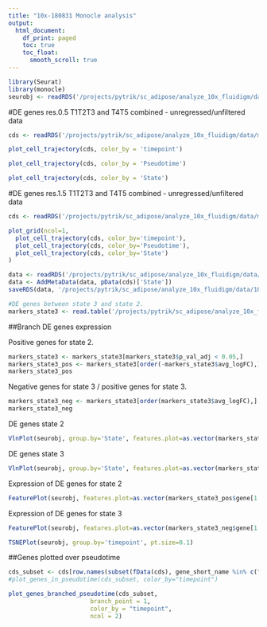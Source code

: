 ```yaml
---
title: "10x-180831 Monocle analysis"
output:
  html_document:
    df_print: paged
    toc: true
    toc_float: 
      smooth_scroll: true
---
```


```r
library(Seurat)
library(monocle)
seurobj <- readRDS('/projects/pytrik/sc_adipose/analyze_10x_fluidigm/data/10x-180831-noreg')
```


#DE genes res.0.5 T1T2T3 and T4T5 combined - unregressed/unfiltered data

```r
cds <- readRDS('/projects/pytrik/sc_adipose/analyze_10x_fluidigm/data/monocle/180831/monocle_DEgenes-res.0.5-noreg-T1T2T3-T4T5-combined/10x-180831-noreg-monocle')
```

```r
plot_cell_trajectory(cds, color_by = 'timepoint')
```

```r
plot_cell_trajectory(cds, color_by = 'Pseudotime')
```

```r
plot_cell_trajectory(cds, color_by = 'State')
```

#DE genes res.1.5 T1T2T3 and T4T5 combined - unregressed/unfiltered data

```r
cds <- readRDS('/projects/pytrik/sc_adipose/analyze_10x_fluidigm/data/monocle/180831/monocle_DEgenes-res.1.5-noreg-T1T2T3-T4T5-combined/10x-180831-noreg-monocle')
```


```r
plot_grid(ncol=1,
  plot_cell_trajectory(cds, color_by='timepoint'),
  plot_cell_trajectory(cds, color_by='Pseudotime'),
  plot_cell_trajectory(cds, color_by='State')
)
```


```r
data <- readRDS('/projects/pytrik/sc_adipose/analyze_10x_fluidigm/data/10x-180831-noreg')
data <- AddMetaData(data, pData(cds)['State'])
saveRDS(data, '/projects/pytrik/sc_adipose/analyze_10x_fluidigm/data/10x-180831-noreg')
```

```r
#DE genes between state 3 and state 2. 
markers_state3 <- read.table('/projects/pytrik/sc_adipose/analyze_10x_fluidigm/data/markergenes/180831/markers_10x-180831-noreg-res.1.5-monocle-state-3', header=T)
```


##Branch DE genes expression

Positive genes for state 2. 

```r
markers_state3 <- markers_state3[markers_state3$p_val_adj < 0.05,]
markers_state3_pos <- markers_state3[order(-markers_state3$avg_logFC),]
markers_state3_pos
```

Negative genes for state 3 / positive genes for state 3. 

```r
markers_state3_neg <- markers_state3[order(markers_state3$avg_logFC),]
markers_state3_neg
```

DE genes state 2

```r
VlnPlot(seurobj, group.by='State', features.plot=as.vector(markers_state3_pos$gene[1:9]), point.size.use=-1, nCol=3)
```

DE genes state 3

```r
VlnPlot(seurobj, group.by='State', features.plot=as.vector(markers_state3_neg$gene[1:9]), point.size.use=-1, nCol=3)
```

Expression of DE genes for state 2

```r
FeaturePlot(seurobj, features.plot=as.vector(markers_state3_pos$gene[1:10]), cols.use=c('gray', 'blue'), no.legend=F, nCol=2)
```

Expression of DE genes for state 3

```r
FeaturePlot(seurobj, features.plot=as.vector(markers_state3_neg$gene[1:10]), cols.use=c('gray', 'blue'), no.legend=F, nCol=2)
```

```r
TSNEPlot(seurobj, group.by='timepoint', pt.size=0.1)
```


##Genes plotted over pseudotime


```r

cds_subset <- cds[row.names(subset(fData(cds), gene_short_name %in% c("FABP5", "SCD", "G0S2", "ADIPOQ", "APOD", "MGP", "PLAC9", "DCN"))),]
#plot_genes_in_pseudotime(cds_subset, color_by="timepoint")

plot_genes_branched_pseudotime(cds_subset,
                       branch_point = 1,
                       color_by = "timepoint",
                       ncol = 2)
```